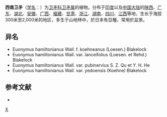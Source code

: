{{Speciesbox 
| taxon = Euonymus hamiltonianus
| authority = Wall. ex Roxb.
| subdivision_ranks =[[变型|变型]]
| subdivision =
* 西南卫矛 ''E. h.'' f. ''hamiltonianus''
* [[毛脉西南卫矛|毛脉西南卫矛]] ''E. h.'' f. ''lanceifolius''
}}

'''西南卫矛'''（[[学名|学名]]：{{lang|la|''Euonymus hamiltonianus''}}）为[[卫矛科|卫矛科]][[卫矛属|卫矛属]]的植物。分布于[[印度|印度]]以及[[中国大陆|中国大陆]]的[[陕西|陕西]]、[[广东|广东]]、[[湖北|湖北]]、[[安徽|安徽]]、[[广西|广西]]、[[福建|福建]]、[[甘肃|甘肃]]、[[浙江|浙江]]、[[湖南|湖南]]、[[四川|四川]]、[[江西|江西]]等地，生长于海拔300米至2,000米的地区，多生于山地林中，於日本有亞種，常用於盆景。

== 异名 ==
* Euonymus hamiltonianus Wall. f. koehneanus (Loesen.) Blakelock
* Euonymus hamiltonianus Wall. var. lanceifolius (Loesen. et Rehd.) Blakelock
* Euonymus hamiltonianus Wall. var. pubinervius S. Z. Qu et Y. H. He
* Euonymus hamiltonianus Wall. var. yedoensis (Koehne) Blakelock

== 参考文献 ==
<div class="references-small">
* {{cite web| url =http://www.bioinfo.cn/db05/KmzwSpecies.php?action=view&id=2385| title =西南卫矛（原变型）| work =《中国高等植物数据库全库》| publisher =中国科学院微生物研究所| author =昆明植物研究所| accessdate =2009-02-23}}{{Dead link|date=2018年6月 |bot=InternetArchiveBot |fix-attempted=no }}
</div>

{{Taxonbar}}

[[Category:卫矛属|X]]